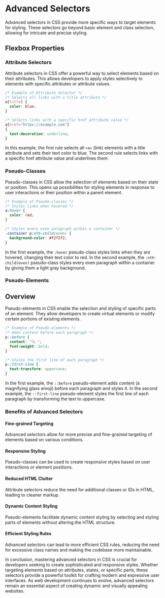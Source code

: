 # Advanced Selectors


Advanced selectors in CSS provide more specific ways to target elements for styling. These selectors go beyond basic element and class selection, allowing for intricate and precise styling.

## Flexbox Properties

<Steps>

### Attribute Selectors

Attribute selectors in CSS offer a powerful way to select elements based on their attributes. This allows developers to apply styles selectively to elements with specific attributes or attribute values.

```css
/* Example of Attribute Selector */
/* Selects all links with a title attribute */
a[title] {
  color: blue;
}

/* Selects links with a specific href attribute value */
a[href="https://example.com"]
{
  text-decoration: underline;
}
```

In this example, the first rule selects all `<a>` (link) elements with a title attribute and sets their text color to blue. The second rule selects links with a specific href attribute value and underlines them.

### Pseudo-Classes

Pseudo-classes in CSS allow the selection of elements based on their state or position. This opens up possibilities for styling elements in response to user interactions or their position within a parent element.

```css
/* Example of Pseudo-classes */
/* Styles links when hovered */
a:hover {
  color: red;
}

/* Styles every even paragraph within a container */
.container p:nth-child(even) {
  background-color: #f2f2f2;
}
```

In the first example, the `:hover` pseudo-class styles links when they are hovered, changing their text color to red. In the second example, the `:nth-child(even)` pseudo-class styles every even paragraph within a container by giving them a light gray background.

### Pseudo-Elements

## Overview

Pseudo-elements in CSS enable the selection and styling of specific parts of an element. They allow developers to create virtual elements or modify certain portions of existing elements.

```css
/* Example of Pseudo-elements */
/* Adds content before each paragraph */
p::before {
  content: "🔍 ";
  font-weight: bold;
}

/* Styles the first line of each paragraph */
p::first-line {
  text-transform: uppercase;
}
```

In the first example, the `::before` pseudo-element adds content (a magnifying glass emoji) before each paragraph and styles it. In the second example, the `::first-line` pseudo-element styles the first line of each paragraph by transforming the text to uppercase.

</Steps>

### Benefits of Advanced Selectors

#### Fine-grained Targeting
   Advanced selectors allow for more precise and fine-grained targeting of elements based on various conditions.

#### Responsive Styling
   Pseudo-classes can be used to create responsive styles based on user interactions or element positions.

#### Reduced HTML Clutter
   Attribute selectors reduce the need for additional classes or IDs in HTML, leading to cleaner markup.

#### Dynamic Content Styling
   Pseudo-elements facilitate dynamic content styling by selecting and styling parts of elements without altering the HTML structure.

#### Efficient Styling Rules
   Advanced selectors can lead to more efficient CSS rules, reducing the need for excessive class names and making the codebase more maintainable.

In conclusion, mastering advanced selectors in CSS is crucial for developers seeking to create sophisticated and responsive styles. Whether targeting elements based on attributes, states, or specific parts, these selectors provide a powerful toolkit for crafting modern and expressive user interfaces. As web development continues to evolve, advanced selectors remain an essential aspect of creating dynamic and visually appealing websites.
